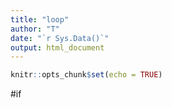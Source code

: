 ```yaml
---
title: "loop"
author: "T"
date: "`r Sys.Data()`"
output: html_document
---
```


```r
knitr::opts_chunk$set(echo = TRUE)
```

#if 
```r

```


